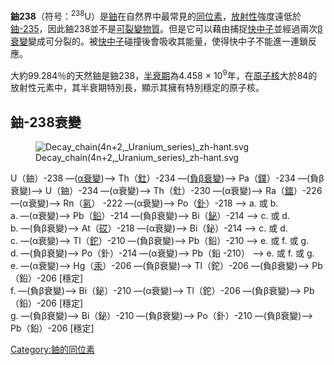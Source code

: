 {{Unreferenced|time=2020-05-27T08:36:50+00:00}}
{{short description|Isotope of uranium}}
{{Infobox isotope|
 | image = Uranium03.jpg
 | image_caption = 10克的样品
 | alternate_names =
 | mass_number = 238
 | symbol =U
 | num_neutrons = 146
 | num_protons = 92
 | abundance = 100%
 | halflife = 4.468 billion years
 | error_halflife =
 | decay_product = Thorium-234
 | decay_mass = 234
 | decay_symbol = Th<!--
 | parent = Plutonium-242
 | parent_mass = 242
 | parent_symbol = Pu
 | parent_decay =a
 | parent2 =Protactinium-238
 | parent2_mass = 238
 | parent2_symbol = Pa
 | parent2_decay = b-   -->
 | mass = 238.05078826
 | spin = 0
 | excess_energy =
 | error1 =
 | binding_energy =
 | error2 =
 | decay_mode1 =[[alpha_decay|alpha decay]]
 | decay_energy1 = 4.267
 | decay_mode2 =
 | decay_energy2 =
 | decay_mode3 =
 | decay_energy3 =
 | decay_mode4 =
 | decay_energy4 =
 | CASNo = 
 | CASNo_ref =
 }}

'''鈾238'''（符号：<sup>238</sup>U）是[[鈾|鈾]]在自然界中最常見的[[同位素|同位素]]，[[放射性|放射性]]強度遠低於[[鈾-235|鈾-235]]，因此鈾238並不是[[可裂變物質|可裂變物質]]。但是它可以藉由捕捉[[快中子|快中子]]並經過兩次[[β衰變|β衰變]]變成可分裂的{{le|鈽-239|Plutonium-239}}。被[[快中子|快中子]]碰撞後會吸收其能量，使得快中子不能進一連鎖反應。

大約99.284％的天然鈾是鈾238，[[半衰期|半衰期]]為4.458 × 10<sup>9</sup>年，在[[原子核|原子核]]大於84的放射性元素中，其半衰期特別長，顯示其擁有特別穩定的原子核。

== 鈾-238衰變 ==

[[Image:Decay_chain(4n+2,_Uranium_series)_zh-hant.svg|thumb]]

U（鈾）-238  —([[α衰變|α衰變]])—>  Th（[[釷|釷]]）-234  —([[負β衰變|負β衰變]])—>  Pa（[[鏷|鏷]]）-234  —(負β衰變)—>  U（鈾）-234  —(α衰變)—>  
Th（釷）-230  —(α衰變)—>  Ra（[[鐳|鐳]]）-226  —(α衰變)—>  Rn（[[氡|氡]]） -222 —(α衰變)—>  Po（[[釙|釙]]）-218  —> a. 或 b. <br />

a. —(α衰變)—>  Pb（[[鉛|鉛]]）-214 —(負β衰變)—>  Bi（[[鉍|鉍]]）-214 —> c. 或 d. <br />
b. —(負β衰變)—>  At（[[砹|砹]]）-218 —(α衰變)—>  Bi（鉍）-214 —> c. 或 d. <br />

c. —(α衰變)—>  Tl（[[鉈|鉈]]）-210 —(負β衰變)—>  Pb（鉛）-210 —> e. 或 f. 或 g. <br />   
d. —(負β衰變)—>  Po（釙）-214  —(α衰變)—>  Pb（鉛 -210） —> e. 或 f. 或 g. <br />  

e. —(α衰變)—>  Hg（[[汞|汞]]）-206 —(負β衰變)—>  Tl（鉈）-206 —(負β衰變)—> Pb（鉛）-206 [穩定] <br />
f. —(負β衰變)—>  Bi（鉍）-210 —(α衰變)—>  Tl（鉈）-206 —(負β衰變)—> Pb（鉛）-206 [穩定] <br />
g. —(負β衰變)—>  Bi（鉍）-210 —(負β衰變)—> Po（釙）-210 —(負β衰變)—> Pb（鉛）-206 [穩定] <br />

[[Category:鈾的同位素|Category:鈾的同位素]]